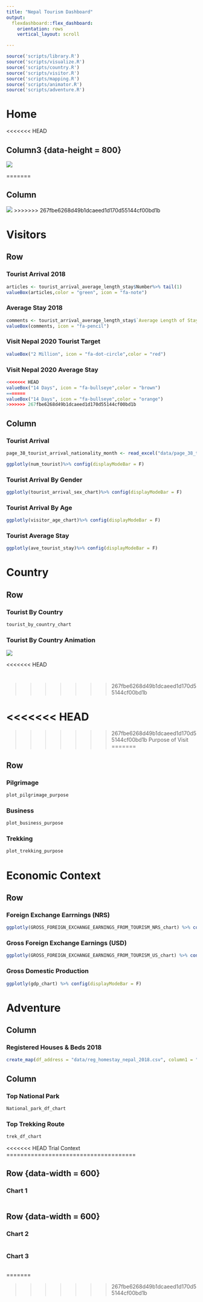 ```yaml
---
title: "Nepal Tourism Dashboard"
output: 
  flexdashboard::flex_dashboard:
    orientation: rows
    vertical_layout: scroll

---
```


```r
source('scripts/library.R')
source('scripts/visualize.R')
source('scripts/country.R')
source('scripts/visitor.R')
source('scripts/mapping.R')
source('scripts/animator.R')
source('scripts/adventure.R')
```

Home 
=====================================  
<<<<<<< HEAD
    



Column3 {data-height = 800}
-----------------------------------------------------------------------

![](https://nepalimag.com/wp-content/uploads/2018/08/VISIT-NEPAL-2020-TRAVEL-NEPAL-WELCOME-NEPAL.jpeg)

=======

Column
-----------------------------------------------------------------------
    
![](https://nepalimag.com/wp-content/uploads/2018/08/VISIT-NEPAL-2020-TRAVEL-NEPAL-WELCOME-NEPAL.jpeg)
>>>>>>> 267fbe6268d49b1dcaeed1d170d55144cf00bd1b

Visitors
=====================================     

Row {data-width=150}
-----------------------------------------------------------------------

### Tourist Arrival 2018 {.value-box}

```r
articles <- tourist_arrival_average_length_stay$Number%>% tail(1)
valueBox(articles,color = "green", icon = "fa-note")
```

### Average Stay 2018 {.value-box}

```r
comments <- tourist_arrival_average_length_stay$`Average Length of Stay`%>% tail(1) 
valueBox(comments, icon = "fa-pencil")
```

### Visit Nepal 2020 Tourist Target {.value-box}

```r
valueBox("2 Million", icon = "fa-dot-circle",color = "red")
```


### Visit Nepal 2020 Average Stay {.value-box}

```r
<<<<<<< HEAD
valueBox("14 Days", icon = "fa-bullseye",color = "brown")
=======
valueBox("14 Days", icon = "fa-bullseye",color = "orange")
>>>>>>> 267fbe6268d49b1dcaeed1d170d55144cf00bd1b
```

 Column {.tabset .tabset-fade data-width=700 .colored }
-----------------------------------------------------------------------
   
<!-- ### Chart 0 {.no-padding} -->

<!-- ```{r} -->
<!-- tourist_arrival_average_length_stay <- read_excel("data/tourist_arrival_average_length_stay.xlsx") -->
<!-- ``` -->


<!-- ```{r} -->
<!-- hchart(tourist_arrival_average_length_stay,"spline", hcaes(x = Year,y = Number),name = "Number of Tourist") -->

<!-- ``` -->

    
### Tourist Arrival {.no-padding}

```r
page_38_tourist_arrival_nationality_month <- read_excel("data/page_38_tourist_arrival_nationality_month.xlsx")
```

```r
ggplotly(num_tourist)%>% config(displayModeBar = F)
```


    
### Tourist Arrival By Gender {.no-padding}

```r
ggplotly(tourist_arrival_sex_chart)%>% config(displayModeBar = F)
```



    
### Tourist Arrival By Age {.no-padding}

```r
ggplotly(visitor_age_chart)%>% config(displayModeBar = F)
```
   
### Tourist Average Stay {.no-padding}

```r

ggplotly(ave_tourist_stay)%>% config(displayModeBar = F)
```   


Country 
=====================================     
   
Row {data-height=600}
-------------------------------------

### Tourist By Country

```r

tourist_by_country_chart
```


   
### Tourist By Country Animation

![](https://raw.githubusercontent.com/sdiwash/plot_animator/master/simulations.gif?token=AEV2AF6O4T5CM3UQMAIJIZC574C66)
    

<!-- NewPage1 {data-navmenu="Region" data-icon="fa-list"} -->
<!-- =====================================      -->
<<<<<<< HEAD

<!-- Row {data-height=600} -->
<!-- ------------------------------------- -->
<!-- ======= -->
=======
>>>>>>> 267fbe6268d49b1dcaeed1d170d55144cf00bd1b

<!-- Row {data-height=600} -->
<!-- ------------------------------------- -->

<<<<<<< HEAD
=======


>>>>>>> 267fbe6268d49b1dcaeed1d170d55144cf00bd1b
Purpose of Visit
=======

Row {.tabset .tabset-fade}
-------------------------------------


### Pilgrimage 

```r
plot_pilgrimage_purpose  
```

### Business

```r
plot_business_purpose
```

### Trekking

```r
plot_trekking_purpose

```

<!-- Row {.tabset .tabset-fade} -->
<!-- ------------------------------------- -->


<!-- ### Official -->

<!-- ```{r} -->
<!-- plot_official_purpose -->
<!-- ``` -->

<!-- ### Conference -->

<!-- ```{r} -->
<!-- plot_conv_conf_purpose -->
<!-- ``` -->

<!-- ### Chart 6 -->

<!-- ```{r} -->
<!-- plot_others_purpose -->
<!-- ``` -->


Economic Context
=====================================     
   
Row {data-height=600}
-------------------------------------

### Foreign Exchange Earrnings (NRS)

```r

ggplotly(GROSS_FOREIGN_EXCHANGE_EARNINGS_FROM_TOURISM_NRS_chart) %>% config(displayModeBar = F)
```


### Gross Foreign Exchange Earnings (USD)

```r
ggplotly(GROSS_FOREIGN_EXCHANGE_EARNINGS_FROM_TOURISM_US_chart) %>% config(displayModeBar = F)

```

   
### Gross Domestic Production

```r
ggplotly(gdp_chart) %>% config(displayModeBar = F)
```   

Adventure
=====================================     

Column 
-------------------------------------
    
### Registered Houses & Beds 2018
    
```r
create_map(df_address = "data/reg_homestay_nepal_2018.csv", column1 = "affiliated_house_2018", column2 = "affiliated_bed_2018")
```

Column 
-------------------------------------
   
### Top National Park


```r
National_park_df_chart
```   
 
### Top Trekking Route
    
```r
trek_df_chart
```

<<<<<<< HEAD
Trial Context
=====================================   

Row {data-width = 600}
-------------------------------------
    
### Chart 1
    
```r
```
   
Row {data-width = 600}
-------------------------------------
   
### Chart 2

```r
```   
 
### Chart 3
    
```r
```
=======

>>>>>>> 267fbe6268d49b1dcaeed1d170d55144cf00bd1b
